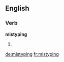 ==English==

===Verb===
'''mistyping'''

# {{third-person singular of|[[mistype]]}}

[[de:mistyping]]
[[fr:mistyping]]